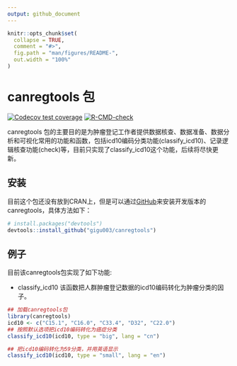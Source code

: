```yaml
---
output: github_document
---
```


<!-- README.md is generated from README.Rmd. Please edit that file -->

```r
knitr::opts_chunk$set(
  collapse = TRUE,
  comment = "#>",
  fig.path = "man/figures/README-",
  out.width = "100%"
)
```

# canregtools 包

<!-- badges: start -->
[![Codecov test coverage](https://codecov.io/gh/gigu003/canregtools/branch/main/graph/badge.svg)](https://app.codecov.io/gh/gigu003/canregtools?branch=main)
[![R-CMD-check](https://github.com/gigu003/canregtools/actions/workflows/R-CMD-check.yaml/badge.svg)](https://github.com/gigu003/canregtools/actions/workflows/R-CMD-check.yaml)
<!-- badges: end -->

canregtools 包的主要目的是为肿瘤登记工作者提供数据核查、数据准备、数据分析和可视化常用的功能和函数，包括icd10编码分类功能(classify_icd10)、记录逻辑核查功能(check)等，目前只实现了classify_icd10这个功能，后续将尽快更新。

## 安装

目前这个包还没有放到CRAN上，但是可以通过[GitHub](https://github.com/)来安装开发版本的canregtools，具体方法如下：

```r
# install.packages("devtools")
devtools::install_github("gigu003/canregtools")
```

## 例子

目前该canregtools包实现了如下功能:

- classify_icd10  该函数把人群肿瘤登记数据的icd10编码转化为肿瘤分类的因子。

```r
## 加载canregtools包
library(canregtools)
icd10 <- c("C15.1", "C16.0", "C33.4", "D32", "C22.0")
## 按照默认选项把icd10编码转化为癌症分类
classify_icd10(icd10, type = "big", lang = "cn")

## 把icd10编码转化为59分类，并用英语显示
classify_icd10(icd10, type = "small", lang = "en")
```

